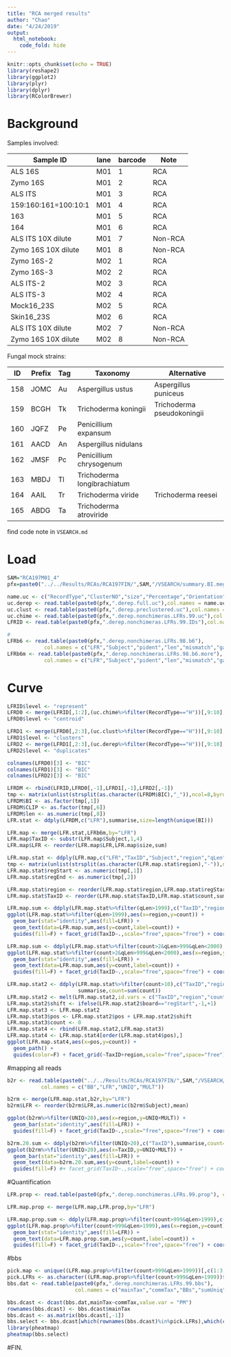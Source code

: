 ```yaml
---
title: "RCA merged results"
author: "Chao"
date: "4/24/2019"
output: 
  html_notebook:
    code_fold: hide
---
```


```r
knitr::opts_chunk$set(echo = TRUE)
library(reshape2)
library(ggplot2)
library(plyr)
library(dplyr)
library(RColorBrewer)
```

# Background

Samples involved:

| Sample ID             | lane | barcode | Note    |
| --------------------- | ---- | ------- | ------- |
| ALS 16S               | M01  | 1       | RCA     |
| Zymo 16S              | M01  | 2       | RCA     |
| ALS ITS               | M01  | 3       | RCA     |
| 159:160:161=100:10:1  | M01  | 4       | RCA     |
| 163                   | M01  | 5       | RCA     |
| 164                   | M01  | 6       | RCA     |
| ALS ITS 10X dilute    | M01  | 7       | Non-RCA |
| Zymo 16S 10X dilute   | M01  | 8       | Non-RCA |
| Zymo 16S-2            | M02  | 1       | RCA     |
| Zymo 16S-3            | M02  | 2       | RCA     |
| ALS ITS-2             | M02  | 3       | RCA     |
| ALS ITS-3             | M02  | 4       | RCA     |
| Mock16_23S            | M02  | 5       | RCA     |
| Skin16_23S            | M02  | 6       | RCA     |
| ALS ITS 10X   dilute  | M02  | 7       | Non-RCA |
| Zymo 16S 10X   dilute | M02  | 8       | Non-RCA |   



Fungal mock strains:

| ID   | Prefix | Tag  | Taxonomy                    | Alternative                |
| ---- | ------ | ---- | --------------------------- | -------------------------- |
| 158  | JOMC   | Au   | Aspergillus ustus           | Aspergillus puniceus       |
| 159  | BCGH   | Tk   | Trichoderma koningii        | Trichoderma pseudokoningii |
| 160  | JQFZ   | Pe   | Penicillium expansum        |                            |
| 161  | AACD   | An   | Aspergillus nidulans        |                            |
| 162  | JMSF   | Pc   | Penicillium chrysogenum     |                            |
| 163  | MBDJ   | Tl   | Trichoderma longibrachiatum |                            |
| 164  | AAIL   | Tr   | Trichoderma viride          | Trichoderma reesei         |
| 165  | ABDG   | Ta   | Trichoderma atroviride      |                            |

find code note in `VSEARCH.md`

# 

# Load 
```r
SAM="RCA197M01_4"
pfx=paste0("../../Results/RCAs/RCA197FIN/",SAM,"/VSEARCH/summary.BI.megahit.contig.CLIP4")

name.uc <- c("RecordType","ClusterNO","size","Percentage","Orientation","NA1","NA2","CIGAR","query","centroid")
uc.derep <- read.table(paste0(pfx,".derep.full.uc"),col.names = name.uc)
uc.clust <- read.table(paste0(pfx,".derep.preclustered.uc"),col.names = name.uc)
uc.chime <- read.table(paste0(pfx,".derep.nonchimeras.LFRs.99.uc"),col.names = name.uc)
LFRID <- read.table(paste0(pfx,".derep.nonchimeras.LFRs.99.IDs"),col.names = c("LFR","BIC"))

#
LFRb6 <- read.table(paste0(pfx,".derep.nonchimeras.LFRs.98.b6"),
            col.names = c("LFR","Subject","pident","len","mismatch","gap","qs","qe","ss","se","eval","score","qLen"))
LFRb6m <- read.table(paste0(pfx,".derep.nonchimeras.LFRs.98.b6.more"),
            col.names = c("LFR","Subject","pident","len","mismatch","gap","qs","qe","ss","se","eval","score","qLen","region"))

```

# Curve
```r
LFRID$level <- "represent"
LFRD0 <- merge(LFRID[,1:2],(uc.chime%>%filter(RecordType=="H"))[,9:10],by.x="BIC",by.y="centroid")
LFRD0$level <- "centroid"

LFRD1 <- merge(LFRD0[,2:3],(uc.clust%>%filter(RecordType=="H"))[,9:10],by.x="query",by.y="centroid")
LFRD1$level <- "clusters"
LFRD2 <- merge(LFRD1[,2:3],(uc.derep%>%filter(RecordType=="H"))[,9:10],by.x="query.y",by.y="centroid")
LFRD2$level <- "duplicates"

colnames(LFRD0)[3] <- "BIC"
colnames(LFRD1)[3] <- "BIC"
colnames(LFRD2)[3] <- "BIC"

LFRDM <- rbind(LFRID,LFRD0[,-1],LFRD1[,-1],LFRD2[,-1])
tmp <- matrix(unlist(strsplit(as.character(LFRDM$BIC),"_")),ncol=8,byrow = T)
LFRDM$BI <- as.factor(tmp[,1])
LFRDM$CLIP <- as.factor(tmp[,6])
LFRDM$len <- as.numeric(tmp[,8])
LFR.stat <- ddply(LFRDM,c("LFR"),summarise,size=length(unique(BI)))
```
```r
LFR.map <- merge(LFR.stat,LFRb6m,by="LFR")
LFR.map$TaxID <- substr(LFR.map$Subject,1,4)
LFR.map$LFR <- reorder(LFR.map$LFR,LFR.map$size,sum)
```


```r
LFR.map.stat <- ddply(LFR.map,c("LFR","TaxID","Subject","region","qLen"),summarise,count=sum(size))
tmp <- matrix(unlist(strsplit(as.character(LFR.map.stat$region),"-")),ncol=2,byrow = T)
LFR.map.stat$regStart <- as.numeric(tmp[,1])
LFR.map.stat$regEnd <- as.numeric(tmp[,2])

LFR.map.stat$region <- reorder(LFR.map.stat$region,LFR.map.stat$regStart,mean)
LFR.map.stat$TaxID <- reorder(LFR.map.stat$TaxID,LFR.map.stat$count,sum)

```

```r
LFR.map.sum <- ddply(LFR.map.stat%>%filter(qLen>1999),c("TaxID","region"),summarise,count=sum(count))
ggplot(LFR.map.stat%>%filter(qLen>1999),aes(x=region,y=count)) + 
  geom_bar(stat="identity",aes(fill=LFR)) +
  geom_text(data=LFR.map.sum,aes(y=count,label=count)) +
  guides(fill=F) + facet_grid(TaxID~.,scale="free",space="free") + coord_flip()
```

```r
LFR.map.sum <- ddply(LFR.map.stat%>%filter(count>2&qLen>999&qLen<2000),c("TaxID","region"),summarise,count=sum(count))
ggplot(LFR.map.stat%>%filter(count>2&qLen>999&qLen<2000),aes(x=region,y=count)) + 
  geom_bar(stat="identity",aes(fill=LFR)) +
  geom_text(data=LFR.map.sum,aes(y=count,label=count)) +
  guides(fill=F) + facet_grid(TaxID~.,scale="free",space="free") + coord_flip()
```

```r
LFR.map.stat2 <- ddply(LFR.map.stat%>%filter(count>10),c("TaxID","region","regStart","regEnd"),
                       summarise,count=sum(count))
LFR.map.stat2 <- melt(LFR.map.stat2,id.vars = c("TaxID","region","count"),variable.name = "board",value.name = "pos")
LFR.map.stat2$shift <- ifelse(LFR.map.stat2$board=="regStart",-1,+1)
LFR.map.stat3 <- LFR.map.stat2
LFR.map.stat3$pos <- LFR.map.stat2$pos + LFR.map.stat2$shift
LFR.map.stat3$count <- 0 
LFR.map.stat4 <- rbind(LFR.map.stat2,LFR.map.stat3)
LFR.map.stat4 <- LFR.map.stat4[order(LFR.map.stat4$pos),]
ggplot(LFR.map.stat4,aes(x=pos,y=count)) + 
  geom_path() +
  guides(color=F) + facet_grid(~TaxID+region,scale="free",space="free")
```

#mapping all reads
```r
b2r <- read.table(paste0("../../Results/RCAs/RCA197FIN/",SAM,"/VSEARCH/test.B2R"),
           col.names = c("BB","LFR","UNIQ","MULT"))

b2rm <- merge(LFR.map.stat,b2r,by="LFR")
b2rm$LFR <- reorder(b2rm$LFR,as.numeric(b2rm$Subject),mean)
```

```r
ggplot(b2rm%>%filter(UNIQ>20),aes(x=region,y=UNIQ+MULT)) + 
  geom_bar(stat="identity",aes(fill=LFR)) +
  guides(fill=F) + facet_grid(TaxID~.,scale="free",space="free") + coord_flip()

b2rm.20.sum <- ddply(b2rm%>%filter(UNIQ>20),c("TaxID"),summarise,count=sum(UNIQ+MULT))
ggplot(b2rm%>%filter(UNIQ>20),aes(x=TaxID,y=UNIQ+MULT)) + 
  geom_bar(stat="identity",aes(fill=LFR)) +
  geom_text(data=b2rm.20.sum,aes(y=count,label=count)) +
  guides(fill=F) #+ facet_grid(TaxID~.,scale="free",space="free") + coord_flip()
```


#Quantification

```r
LFR.prop <- read.table(paste0(pfx,".derep.nonchimeras.LFRs.99.prop"), col.names = c("count","LFR"))

LFR.map.prop <- merge(LFR.map,LFR.prop,by="LFR")
```

```r
LFR.map.prop.sum <- ddply(LFR.map.prop%>%filter(count>999&qLen>1999),c("TaxID","region"),summarise,count=sum(count))
ggplot(LFR.map.prop%>%filter(count>999&qLen>1999),aes(x=region,y=count)) + 
  geom_bar(stat="identity",aes(fill=LFR)) +
  geom_text(data=LFR.map.prop.sum,aes(y=count,label=count)) +
  guides(fill=F) + facet_grid(TaxID~.,scale="free",space="free") + coord_flip()
```

#bbs
```r
pick.map <- unique((LFR.map.prop%>%filter(count>999&qLen>1999))[,c(1:3,16:17)])
pick.LFRs <- as.character((LFR.map.prop%>%filter(count>999&qLen>1999))$LFR)
bbs.dat <- read.table(paste0(pfx,".derep.nonchimeras.LFRs.99.bbs"),
                      col.names = c("mainTax","commTax","BBs","sumUniq","sumComm","pU","PM"))

bbs.dcast <- dcast(bbs.dat,mainTax~commTax,value.var = "PM") 
rownames(bbs.dcast) <- bbs.dcast$mainTax
bbs.dcast <- as.matrix(bbs.dcast[,-1])
bbs.select <- bbs.dcast[which(rownames(bbs.dcast)%in%pick.LFRs),which(colnames(bbs.dcast)%in%pick.LFRs)]
library(pheatmap)
pheatmap(bbs.select)
```






#FIN.